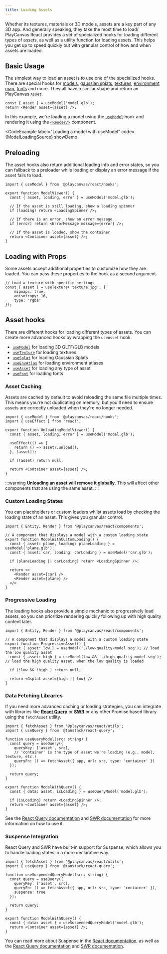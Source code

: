 ```yaml
---
title: Loading Assets
---
```



Whether its textures, materials or 3D models, assets are a key part of any 3D app. And generally speaking, they take the most time to load/ PlayCanvas React provides a set of specialized hooks for loading different types of assets, as well as a utility function for loading assets. This helps you get up to speed quickly but with granular control of how and when assets are loaded.

## Basic Usage

The simplest way to load an asset is to use one of the specialized hooks. There are special hooks for [models](../../api/hooks/use-asset#usemodel), [gaussian splats](../../api/hooks/use-asset#usesplat), [textures](../../api/hooks/use-asset#usetexture), [environment map](../../api/hooks/use-asset#useenvatlas), [fonts](../../api/hooks/use-asset#usefont) and more. They all have a similar shape and return an PlayCanvas [`Asset`](https://api.playcanvas.com/engine/classes/Asset.html).

```tsx
const { asset } = useModel('model.glb');
return <Render asset={asset} />;
```

In this example, we're loading a model using the [`useModel`](../../api/hooks/use-asset#usemodel) hook and rendering it using the [`<Render/>`](../../api/render) component.

<CodeExample
  label="Loading a model with useModel"
  code={ModelLoadingSource}
  showDemo
>
  <Application>
    <Staging
      useLight={true}
      useShadow={true}
      useGrid={true}
      camera={[2, 1, 2]}
      useControls={true}
      exposure={3}
    >
      <ModelLoading />
    </Staging>
  </Application>
</CodeExample>

## Preloading

The asset hooks also return additional loading info and error states, so you can fallback to a preloader while loading or display an error message if the asset fails to load.

```tsx title="model-viewer.tsx"
import { useModel } from '@playcanvas/react/hooks';

export function ModelViewer() {
  const { asset, loading, error } = useModel('model.glb');

  // If the asset is still loading, show a loading spinner
  if (loading) return <LoadingSpinner />;

  // If there is an error, show an error message
  if (error) return <ErrorMessage message={error} />;

  // If the asset is loaded, show the container
  return <Container asset={asset} />;
}
```

## Loading with Props

Some assets accept additional properties to customize how they are loaded. You can pass these properties to the hook as a second argument.

```tsx
// Load a texture with specific settings
const { asset } = useTexture('texture.jpg', {
    mipmaps: true,
    anisotropy: 16,
    type: 'rgba'
});
```

## Asset hooks

There are different hooks for loading different types of assets. You can create more advanced hooks by wrapping the `useAsset` hook.

- [`useModel`](../../api/hooks/use-asset#usemodel) for loading 3D GLTF/GLB models
- [`useTexture`](../../api/hooks/use-asset#usetexture) for loading textures
- [`useSplat`](../../api/hooks/use-asset#usesplat) for loading Gaussian Splats
- [`useEnvAtlas`](../../api/hooks/use-asset#useenvatlas) for loading environment atlases
- [`useAsset`](../../api/hooks/use-asset#useasset) for loading any type of asset
- [`useFont`](../../api/hooks/use-asset#usefont) for loading fonts

### Asset Caching

Assets are cached by default to avoid reloading the same file multiple times. This means you're not duplicating on memory, but you'll need to ensure assets are correctly unloaded when they're no longer needed.

```tsx title="unloading-model-viewer.tsx"
import { useModel } from '@playcanvas/react/hooks';
import { useEffect } from 'react';

export function UnloadingModelViewer() {
  const { asset, loading, error } = useModel('model.glb');

  useEffect(() => {
    return () => asset?.unload();
  }, [asset]);

  if (!asset) return null;

  return <Container asset={asset} />;
}
```

:::warning
**Unloading an asset will remove it globally.** This will affect other components that are using the same asset.
:::

### Custom Loading States

You can placeholders or custom loaders whilst assets load by checking the loading state of an asset. This gives you granular control.

```tsx title="loading-spinner.tsx"
import { Entity, Render } from '@playcanvas/react/components';

// A component that displays a model with a custom loading state
export function ModelWithCustomLoading() {
  const { asset: plane, loading: planeLoading } = useModel('plane.glb');
  const { asset: car, loading: carLoading } = useModel('car.glb');
    
  if (planeLoading || carLoading) return <LoadingSpinner />;

  return <>
    <Render asset={car} />
    <Render asset={plane} />
  </>
}
```

### Progressive Loading

The loading hooks also provide a simple mechanic to progressively load assets, so you can prioritize rendering quickly following up with high quality content later.

```tsx title="progressive-loading.tsx"
import { Entity, Render } from '@playcanvas/react/components';

// A component that displays a model with a custom loading state
export function ProgressiveAsset() {
  const { asset: low } = useModel('./low-quality-model.sog'); // load the low quality asset
  const { asset: high } = useModel(low && './high-quality-model.sog'); // load the high quality asset, when the low quality is loaded
  
  if (!low && !high ) return null;

  return <Gsplat asset={high || low} />
}
```

### Data Fetching Libraries

If you need more advanced caching or loading strategies, you can integrate with libraries like **[React Query](https://tanstack.com/query/latest)** or **[SWR](https://swr.vercel.app/)** or any other Promise based library using the `fetchAsset` utility.

```tsx title="model-with-query.tsx"
import { fetchAsset } from '@playcanvas/react/utils';
import { useQuery } from '@tanstack/react-query';

function useQueryModel(src: string) {
  const query = useQuery({
    queryKey: ['asset', src],
    // 'container' is the type of asset we're loading (e.g., model, texture, etc.)
    queryFn: () => fetchAsset({ app, url: src, type: 'container' })
  });

  return query;
}

export function ModelWithQuery() {
  const { data: asset, isLoading } = useQueryModel('model.glb');

  if (isLoading) return <LoadingSpinner />;
  return <Container asset={asset} />;
}
```

See the [React Query documentation](https://tanstack.com/query/latest) and [SWR documentation](https://swr.vercel.app/) for more information on how to use it.

### Suspense Integration

React Query and SWR have built-in support for Suspense, which allows you to handle loading states in a more declarative way.

```tsx
import { fetchAsset } from '@playcanvas/react/utils';
import { useQuery } from '@tanstack/react-query';

function useSuspendedQueryModel(src: string) {
  const query = useQuery({
    queryKey: ['asset', src],
    queryFn: () => fetchAsset({ app, url: src, type: 'container' }),
    suspense: true
  });

  return query;
}

export function ModelWithQuery() {
  const { data: asset } = useSuspendedQueryModel('model.glb');
  return <Container asset={asset} />;
}
```

You can read more about Suspense in the [React documentation](https://react.dev/reference/react/Suspense), as well as the [React Query documentation](https://tanstack.com/query/v4/docs/framework/react/guides/suspense) and [SWR documentation](https://swr.vercel.app/docs/suspense).
